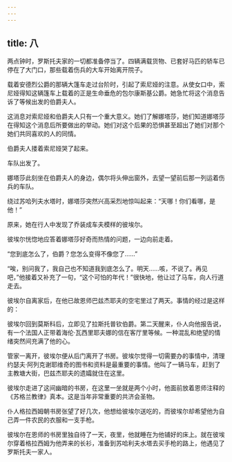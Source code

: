 ```yaml
---
---
---
```

title: 八
---



两点钟时，罗斯托夫家的一切都准备停当了。四辆满载货物、已套好马匹的轿车已停在了大门口，那些载着伤兵的大车开始离开院子。

载着安德烈公爵的那辆大篷车走过台阶时，引起了索尼娅的注意。从使女口中，索尼娅得知这辆篷车上载着的正是生命垂危的包尔康斯基公爵。她急忙将这个消息告诉了等候出发的伯爵夫人。

这消息对索尼娅和伯爵夫人只有一个重大意义。她们了解娜塔莎，她们知道娜塔莎在得知这个消息后所要做出的举动。她们对这个后果的恐惧甚至超出了她们对那个她们共同喜欢的人的同情。

伯爵夫人搂着索尼娅哭了起来。

车队出发了。

娜塔莎此刻坐在伯爵夫人的身边，偶尔将头伸出窗外，去望一望前后那一列运着伤兵的车队。

绕过苏哈列夫水塔时，娜塔莎突然兴高采烈地惊叫起来：“天哪！你们看哪，是他！”

原来，她在行人中发现了乔装成车夫模样的彼埃尔。

彼埃尔恍惚地应答着娜塔莎好奇而热情的问题，一边向前走着。

“您到底怎么了，伯爵？您怎么变得不像您了……”

“唉，别问我了，我自己也不知道我到底怎么了。明天……咳，不说了。再见吧，”他接着又补充了一句，“这个可怕的年代！”很快地，他让过了马车，向人行道走去。

彼埃尔自离家后，在他已故恩师巴兹杰耶夫的空宅里过了两天。事情的经过是这样的：

彼埃尔回到莫斯科后，立即见了拉斯托普钦伯爵。第二天醒来，仆人向他报告说，有一个法国人正带着海伦·瓦西里耶夫娜的信在客厅里等候。一种混乱和绝望的情绪突然间充满了他的心。

管家一离开，彼埃尔便从后门离开了书房。彼埃尔觉得一切需要办的事情中，清理约瑟夫·阿列克谢耶维奇的图书和资料是最重要的事情。他叫了一辆马车，赶到了主教塘大街，巴兹杰耶夫的遗孀就住在这里。

彼埃尔走进了这间幽暗的书房，在这里一坐就是两个小时，他面前放着恩师注释的《苏格兰教律》真本。这是当年非常重要的共济会圣物。

仆人格拉西姆朝书房张望了好几次，他想给彼埃尔送吃的，而彼埃尔却希望他为自己弄一件农民的衣服和一支手枪。

彼埃尔在恩师的书房里独自待了一天，夜里，他就睡在为他铺好的床上。就在彼埃尔穿着格拉西姆为他弄来的长衫，准备到苏哈利夫水塔去买手枪的路上，他遇见了罗斯托夫一家人。